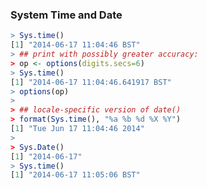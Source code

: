 
### System Time and Date

```r
> Sys.time()
[1] "2014-06-17 11:04:46 BST"
> ## print with possibly greater accuracy:
> op <- options(digits.secs=6)
> Sys.time()
[1] "2014-06-17 11:04:46.641917 BST"
> options(op)
> 
> ## locale-specific version of date()
> format(Sys.time(), "%a %b %d %X %Y")
[1] "Tue Jun 17 11:04:46 2014"
> 
> Sys.Date()
[1] "2014-06-17"
> Sys.time()
[1] "2014-06-17 11:05:06 BST"
```
